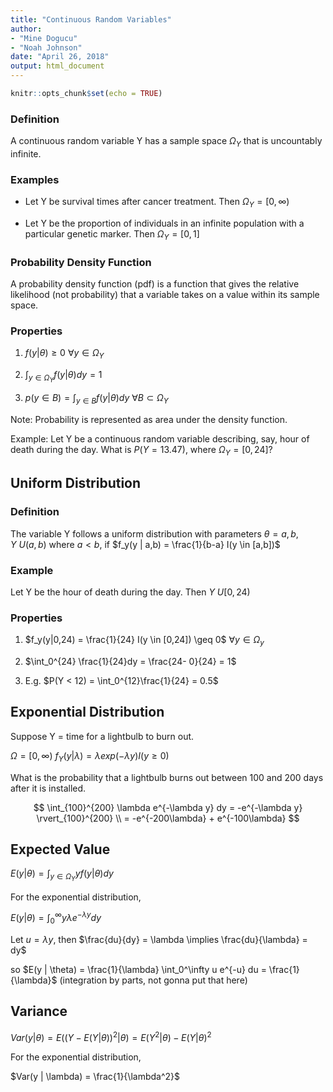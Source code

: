 ```yaml
---
title: "Continuous Random Variables"
author: 
- "Mine Dogucu"
- "Noah Johnson"
date: "April 26, 2018"
output: html_document
---
```


```r
knitr::opts_chunk$set(echo = TRUE)
```


### Definition

A continuous random variable Y has a sample space $\Omega_Y$ that is uncountably infinite.

### Examples

+ Let Y be survival times after cancer treatment. Then $\Omega_Y = [0, \infty)$

+ Let Y be the proportion of individuals in an infinite population with a particular genetic marker. Then $\Omega_Y = [0,1]$

### Probability Density Function

A probability density function (pdf) is a function that gives the relative likelihood (not probability) that a variable takes on a value within its sample space.

### Properties

1. $f(y | \theta) \geq 0$ $\forall y \in \Omega_Y$

2. $\int_{y \in \Omega_Y} f(y | \theta) dy = 1$

3. $p(y \in B) = \int_{y \in B} f(y | \theta) dy$  $\forall B \subset \Omega_Y$

Note: Probability is represented as area under the density function.

Example: Let Y be a continuous random variable describing, say, hour of death during the day. What is $P(Y = 13.47)$, where $\Omega_Y = [0,24]$?

## Uniform Distribution

### Definition

The variable Y follows a uniform distribution with parameters $\theta = {a,b}$, $Y ~ U(a,b)$ where $a<b$, if $f_y(y | a,b) = \frac{1}{b-a} I(y \in [a,b])$

### Example

Let Y be the hour of death during the day. Then $Y ~ U[0,24)$

### Properties

1. $f_y(y|0,24) = \frac{1}{24} I(y \in [0,24]) \geq 0$ $\forall y \in \Omega_y$

2. $\int_0^{24} \frac{1}{24}dy = \frac{24- 0}{24} = 1$

3. E.g. $P(Y < 12) = \int_0^{12}\frac{1}{24} = 0.5$

## Exponential Distribution

Suppose Y = time for a lightbulb to burn out.

$\Omega = [0,\infty)$ $f_Y(y|\lambda) = \lambda exp(-\lambda y ) I(y \geq 0)$

What is the probability that a lightbulb burns out between 100 and 200 days after it is installed.

$$
\int_{100}^{200} \lambda e^{-\lambda y} dy = -e^{-\lambda y} \rvert_{100}^{200} \\
= -e^{-200\lambda} + e^{-100\lambda}
$$

## Expected Value

$E(y|\theta) = \int_{y \in \Omega_Y} y f(y | \theta) dy$

For the exponential distribution,

$E(y | \theta) = \int_0^\infty y \lambda e^{-\lambda y} dy$

Let $u = \lambda y$, then $\frac{du}{dy} = \lambda \implies \frac{du}{\lambda} = dy$

so $E(y | \theta) = \frac{1}{\lambda} \int_0^\infty u e^{-u} du = \frac{1}{\lambda}$ (integration by parts, not gonna put that here)

## Variance

$Var(y | \theta) = E((Y - E(Y|\theta))^2|\theta) = E(Y^2|\theta) - E(Y|\theta)^2$

For the exponential distribution,

$Var(y | \lambda) = \frac{1}{\lambda^2}$

